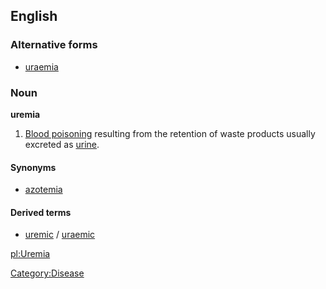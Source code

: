{{wikipedia}}
==English==

===Alternative forms===
*[[uraemia]]

===Noun===
'''uremia'''

#[[blood poisoning|Blood poisoning]] resulting from the retention of waste products usually excreted as [[urine]].

====Synonyms====
*[[azotemia]]

====Derived terms====
*[[uremic]] / [[uraemic]]

[[pl:Uremia]]

[[Category:Disease]]